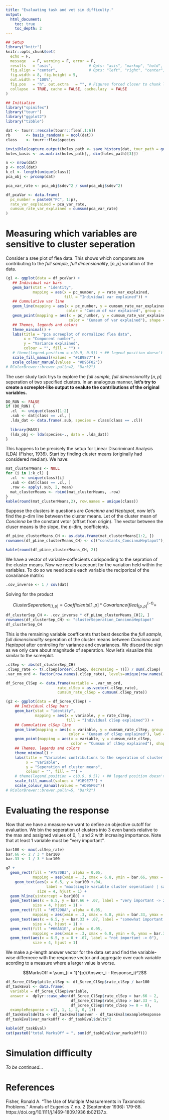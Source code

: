 ```yaml
---
title: "Evaluating task and vet sim difficulty."
output: 
  html_document:
    toc: true
    toc_depth: 2
---
```


```r
## Setup
library("knitr")
knitr::opts_chunk$set(
  echo = F,
  message   = F, warning = F, error = F,
  results   = "asis",                # Opts: "asis", "markup", "hold", "hide"
  fig.align = "center",              # Opts: "left", "right", "center", "default"
  fig.width = 8, fig.height = 5,
  out.width = "100%",
  fig.pos   = "h", out.extra   = "", # Figures forced closer to chunk location.
  collapse  = TRUE, cache = FALSE, cache.lazy  = FALSE
)
```

```r
## Initialize
library("spinifex")
library("tourr")
library("ggplot2")
library("tibble")

dat <- tourr::rescale(tourr::flea[,1:6])
rb       <- basis_random(n = ncol(dat))
class    <- tourr::flea$species

invisible(capture.output(holes_path <- save_history(dat, tour_path = guided_tour(holes()))))
holes_basis <- as.matrix(holes_path[,, dim(holes_path)[3]])

n <- nrow(dat)
p <- ncol(dat)
k_cl <- length(unique(class))
pca_obj <- prcomp(dat)

pca_var_rate <- pca_obj$sdev^2 / sum(pca_obj$sdev^2)

df_pcaVar <- data.frame(
  pc_number = paste0("PC", 1:p),
  rate_var_explained = pca_var_rate,
  cumsum_rate_var_explained = cumsum(pca_var_rate)
)
```

# Measuring which variables are sensitive to cluster seperation

Consider a sree plot of flea data. This shows which componets are contributing to the *full sample, full dimensionality,* $[n,p]$ variation of the data.

```r
(g1 <- ggplot(data = df_pcaVar) + 
   ## Individual var bars
   geom_bar(stat = "identity", 
            mapping = aes(x = pc_number, y = rate_var_explained, 
                          fill = "Individual var explained")) + 
   ## Cummulative var line
   geom_line(mapping = aes(x = pc_number, y = cumsum_rate_var_explained,
                           color = "Cumsum of var explained", group = 1),lwd = 1.2) +
   geom_point(mapping = aes(x = pc_number, y = cumsum_rate_var_explained,
                            color = "Cumsum of var explained"), shape = 18, size = 4) +
   ## Themes, legends and colors 
   theme_minimal() +
   labs(title = "pca screeplot of normalized flea data",
        x = "Component number", 
        y = "Variance explained",
        colour = "", fill = "") + 
   # theme(legend.position = c(0.9, 0.5)) + ## legend position doesn't work now because different geoms??
   scale_fill_manual(values = "#1B9E77") + 
   scale_colour_manual(values = "#D95F02"))
# RColorBrewer::brewer.pal(n=2, "Dark2")
```

The user study task trys to explore the *full sample, full dimensionality* $[n,p]$ seperation of two specified clusters. In an analogous manner, __let's try to create a screeplot-like output to evalute the contributions of the original variables.__

```r
DO_RUN <- FALSE
if (DO_RUN) {
  .cl  <- unique(class)[1:2]
  .sub <- dat[class == .cl, ]
  .lda_dat <- data.frame(.sub, species = class[class == .cl]) 
  
  library(MASS)
  (lda_obj <- lda(species~., data = .lda_dat))
}
```

This happens to be precisely the setup for Linear Discriminant Analysis (LDA) (Fisher, 1936). Start by finding cluster means (originally had considered median). We have:

```r
mat_clusterMeans <- NULL
for (i in 1:k_cl) {
  .cl  <- unique(class)[i]
  .sub <- dat[class == .cl, ]
  .row <- apply(.sub, 2, mean)
  mat_clusterMeans <- rbind(mat_clusterMeans, .row)
}
kable(round(mat_clusterMeans,2), row.names = unique(class))
``` 


Suppose the clusters in questions are *Concinna* and *Heptapot*, now let's find the $p$-dim line between the cluster means. Let of the cluster mean of *Concinna* be the constant vetor (offset from origin). The vector between the cluser means is the slope, the $p$-dim, coefficients.

```r
df_pLine_clusterMeans_CH <- as.data.frame(mat_clusterMeans[1:2, ])
rownames(df_pLine_clusterMeans_CH) <- c(("constants_ConcinnaHeptapot"), ("coefficients_ConcinnaHeptapot"))

kable(round(df_pLine_clusterMeans_CH, 2))
``` 

We have a vector of variable-coffecients corisponding to the sepration of the cluster means. Now we need to account for the variation held within the variables. To do so we need scale each variable the reciporical of the covariance matrix:

```r
.cov_inverse <- 1 / cov(dat)
```

Solving for the product

$$ Cluster Seperation_{[1,p]} = Coefficients{[1, p]} * Covariance(flea)_{[p, p]}^{(-1)} =$$
```r
df_clusterSep_CH <- .cov_inverse * df_pLine_clusterMeans_CH[2, ]
rownames(df_clusterSep_CH) <- "clusterSeperation_ConcinnaHeptapot"
df_clusterSep_CH
```

This is the remaining variable coefficents that best describe the *full sample, full dimensionality* seperation of the cluster means between *Concinna* and *Heptapot* after controling for variance and covariances. We discard the sign as we only care about magnitude of seperation. Now let's visualize this similar to the screeplot.

```r
.clSep <- abs(df_clusterSep_CH)
.clSep_rate <- t(.clSep[order(.clSep, decreasing = T)]) / sum(.clSep)
.var_nm_ord <- factor(row.names(.clSep_rate), levels=unique(row.names(.clSep_rate)))

df_Scree_ClSep <- data.frame(variable = .var_nm_ord,
                       rate_clSep = as.vector(.clSep_rate),
                       cumsum_rate_clSep = cumsum(.clSep_rate))

(g2 <- ggplot(data = df_Scree_ClSep) + 
    ## Individual clSep bars
    geom_bar(stat = "identity", 
             mapping = aes(x = variable, y = rate_clSep, 
                           fill = "Individual clSep explained")) + 
    ## Cummulative clSep line
    geom_line(mapping = aes(x = variable, y = cumsum_rate_clSep, group = 1,
                            color = "Cumsum of clSep explained"), lwd = 1.2) +
    geom_point(mapping = aes(x = variable, y = cumsum_rate_clSep,
                             color = "Cumsum of clSep explained"), shape = 18, size = 4) +
    ## Themes, legends and colors 
    theme_minimal() +
    labs(title = "Variables contributions to the seperation of cluster means [Concinna-Heptapot]",
         x = "Variable", 
         y = "Seperation of cluster means", 
         colour = "", fill = "") + 
    # theme(legend.position = c(0.9, 0.5)) + ## legend position doesn't work now because different geoms??
    scale_fill_manual(values = "#1B9E77") + 
    scale_colour_manual(values = "#D95F02"))
# RColorBrewer::brewer.pal(n=5, "Dark2")
```


# Evaluating the response

Now that we have a measure we want to define an objective cutoff for evaluation. We bin the seperation of clusters into 3 even bands relative to the max and assigned values of 0, 1, and 2 with increaing importance. Note that at least 1 variable must be "very important".

```r
bar100 <- max(.clSep_rate)
bar.66 <- 2 / 3 * bar100
bar.33 <- 1 / 3 * bar100

g2 +
  geom_rect(fill = "#7570B3", alpha = 0.05,
            mapping = aes(xmin = .3, xmax = 6.8, ymin = bar.66, ymax = bar100)) +
    geom_text(aes(x = 6.5, y = bar100 +.04, 
                  label = "max(single variable cluster seperation) | sample"), 
              size = 4, hjust = 1) +
  geom_hline(yintercept = bar100) +
  geom_text(aes(x = 6.5, y = bar.66 + .07, label = "very important -> 2"), 
            size = 4, hjust = 1) +
  geom_rect(fill = "#E7298A", alpha = 0.05,
            mapping = aes(xmin = .3, xmax = 6.8, ymin = bar.33, ymax = bar.66)) +
  geom_text(aes(x = 6.5, y = bar.33 + .07, label = "somewhat important -> 1"), 
            size = 4, hjust = 1) +
  geom_rect(fill = "#66A61E", alpha = 0.05,
            mapping = aes(xmin = .3, xmax = 6.8, ymin = 0, ymax = bar.33)) +
  geom_text(aes(x = 6.5, y = 0 + .07, label = "not important -> 0"), 
            size = 4, hjust = 1)
```

We make a $p$-length answer vector for the data set and find the variable-wise differnece with the response vector and aggregate over each variable acording to a measure where a larger value is worse.

$$MarksOff = \sum_{i = 1}^{p}(Answer_i - Response_i)^2$$

```r
df_Scree_ClSep$ptile_clSep <- df_Scree_ClSep$rate_clSep / bar100
df_taskEval <- data.frame(
  variable = df_Scree_ClSep$variable,
  answer =  dplyr::case_when(df_Scree_ClSep$rate_clSep > bar.66 ~ 2,
                             df_Scree_ClSep$rate_clSep > bar.33 ~ 1,
                             df_Scree_ClSep$rate_clSep >= 0 ~ 0),
  exampleResponse = c(2, 1, 1, 2, 0, 1))
df_taskEval$delta <- df_taskEval$answer - df_taskEval$exampleResponse
df_taskEval$var_marksOff <- df_taskEval$delta^2

kable(df_taskEval)
cat(paste0("total MarksOff = ", sum(df_taskEval$var_marksOff)))
```

# Simulation difficulty

_To be continued..._






# References


Fisher, Ronald A. "The Use of Multiple Measurements in Taxonomic Problems." Annals of Eugenics 7, no. 2 (September 1936): 179-88. https://doi.org/10.1111/j.1469-1809.1936.tb02137.x.


